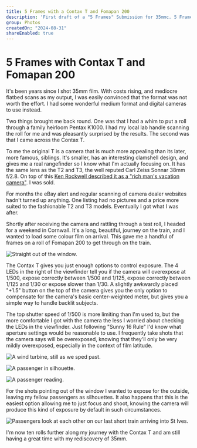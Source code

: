 ```yaml
---
title: 5 Frames with a Contax T and Fomapan 200
description: 'First draft of a "5 Frames" Submission for 35mmc. 5 Frames with a Contax T and Fomapan 200.'
group: Photos
createdOn: "2024-08-31"
shareEnabled: true
---
```


# 5 Frames with Contax T and Fomapan 200

It's been years since I shot 35mm film. With costs rising, and mediocre flatbed scans as my output, I was easily convinced that the format was not worth the effort. I had some wonderful medium format and digital cameras to use instead.

Two things brought me back round. One was that I had a whim to put a roll through a family heirloom Pentax K1000. I had my local lab handle scanning the roll for me and was pleasantly surprised by the results. The second was that I came across the Contax T.

To me the original T is a camera that is much more appealing than its later, more famous, siblings. It's smaller, has an interesting clamshell design, and gives me a real rangefinder so I know what I'm actually focusing on. It has the same lens as the T2 and T3, the well reputed Carl Zeiss Sonnar 38mm f/2.8. On top of this [Ken Rockwell described it as a "rich man's vacation camera"](https://www.kenrockwell.com/contax/t.htm). I was sold.

For months the eBay alert and regular scanning of camera dealer websites hadn't turned up anything. One listing had no pictures and a price more suited to the fashionable T2 and T3 models. Eventually I got what I was after.

Shortly after receiving the camera and rattling through a test roll, I headed for a weekend in Cornwall. It's a long, beautiful, journey on the train, and I wanted to load some colour film on arrival. This gave me a handful of frames on a roll of Fomapan 200 to get through on the train.

![](flickr://53878565928 "Straight out of the window.")

The Contax T gives you just enough options to control exposure. The 4 LEDs in the right of the viewfinder tell you if the camera will overexpose at 1/500, expose correctly between 1/500 and 1/125, expose correctly between 1/125 and 1/30 or expose slower than 1/30. A slightly awkwardly placed "+1.5" button on the top of the camera gives you the only option to compensate for the camera's basic center-weighted meter, but gives you a simple way to handle backlit subjects.

The top shutter speed of 1/500 is more limiting than I'm used to, but the more comfortable I got with the camera the less I worried about checking the LEDs in the viewfinder. Just following "Sunny 16 Rule" I'd know what aperture settings would be reasonable to use. I frequently take shots that the camera says will be overexposed, knowing that they'll only be very mildly overexposed, especially in the context of film latitude.

![](flickr://53878742495 "A wind turbine, still as we sped past.")

![](flickr://53878333556 "A passenger in silhouette.")

![](flickr://53878333451 "A passenger reading.")

For the shots pointing out of the window I wanted to expose for the outside, leaving my fellow passengers as silhouettes. It also happens that this is the easiest option allowing me to just focus and shoot, knowing the camera will produce this kind of exposure by default in such circumstances.

![](flickr://53877432462 "Passengers look at each other on our last short train arriving into St Ives.")

I'm now ten rolls further along my journey with the Contax T and am still having a great time with my rediscovery of 35mm.
